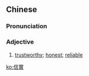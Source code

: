 ==Chinese==
{{zh-forms|s=信实}}

===Pronunciation===
{{zh-pron
|m=xìnshí
|c=seon3 sat6
|mn=qz,xm,zz:sìn-si̍t
|cat=v
}}

===Adjective===
{{zh-adj}}

# [[trustworthy]]; [[honest]]; [[reliable]]

[[ko:信實]]